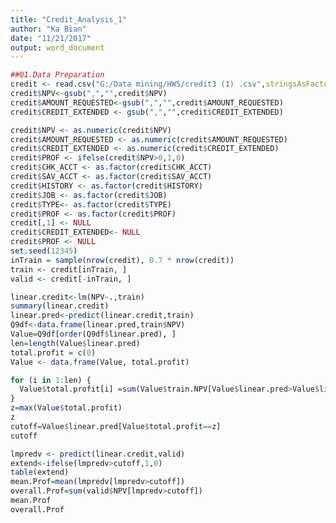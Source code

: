 ```yaml
---
title: "Credit_Analysis_1"
author: "Ka Bian"
date: "11/21/2017"
output: word_document
---
```

```r
##Q1.Data Preparation
credit <- read.csv("G:/Data mining/HW5/credit3 (1) .csv",stringsAsFactors=F)
credit$NPV<-gsub(",","",credit$NPV)
credit$AMOUNT_REQUESTED<-gsub(",","",credit$AMOUNT_REQUESTED)
credit$CREDIT_EXTENDED <- gsub(",","",credit$CREDIT_EXTENDED)

credit$NPV <- as.numeric(credit$NPV)
credit$AMOUNT_REQUESTED <- as.numeric(credit$AMOUNT_REQUESTED)
credit$CREDIT_EXTENDED <- as.numeric(credit$CREDIT_EXTENDED)
credit$PROF <- ifelse(credit$NPV>0,1,0)
credit$CHK_ACCT <- as.factor(credit$CHK_ACCT)
credit$SAV_ACCT <- as.factor(credit$SAV_ACCT)
credit$HISTORY <- as.factor(credit$HISTORY)
credit$JOB <- as.factor(credit$JOB)
credit$TYPE<- as.factor(credit$TYPE)
credit$PROF <- as.factor(credit$PROF)
credit[,1] <- NULL
credit$CREDIT_EXTENDED<- NULL
credit$PROF <- NULL
set.seed(12345)
inTrain = sample(nrow(credit), 0.7 * nrow(credit))
train <- credit[inTrain, ]
valid <- credit[-inTrain, ]


```



```r
linear.credit<-lm(NPV~.,train)
summary(linear.credit)
linear.pred<-predict(linear.credit,train)
Q9df<-data.frame(linear.pred,train$NPV)
Value=Q9df[order(Q9df$linear.pred), ]
len=length(Value$linear.pred)
total.profit = c(0)
Value <- data.frame(Value, total.profit)

for (i in 1:len) {
  Value$total.profit[i] =sum(Value$train.NPV[Value$linear.pred>Value$linear.pred[i]])
}
z=max(Value$total.profit)
z
cutoff=Value$linear.pred[Value$total.profit==z]
cutoff

lmpredv <- predict(linear.credit,valid)
extend<-ifelse(lmpredv>cutoff,1,0)
table(extend)
mean.Prof=mean(lmpredv[lmpredv>cutoff])
overall.Prof=sum(valid$NPV[lmpredv>cutoff])
mean.Prof
overall.Prof
```

